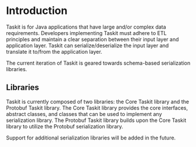 # Introduction

Taskit is for Java applications that have large and/or complex data requirements. Developers implementing Taskit must adhere to ETL principles and maintain a clear separation between their input layer and application layer. Taskit can serialize/deserialize the input layer and translate it to/from the application layer. 

The current iteration of Taskit is geared towards schema-based serialization libraries.

## Libraries

Taskit is currently composed of two libraries: the Core Taskit library and the Protobuf Taskit library. The Core Taskit library provides the core interfaces, abstract classes, and classes that can be used to implement any serialization library. The Protobuf Taskit library builds upon the Core Taskit library to utilize the Protobuf serialization library.

Support for additional serialization libraries will be added in the future. 